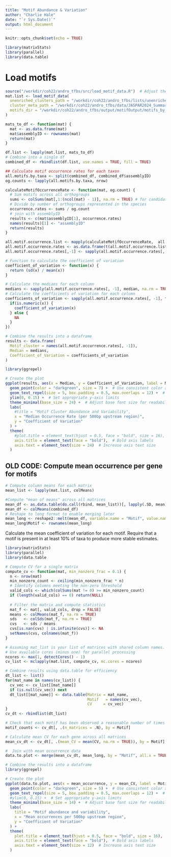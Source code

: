 ```yaml
---
title: "Motif Abundance & Variation"
author: "Charlie Hale"
date: "`r Sys.Date()`"
output: html_document
---
```


```r
knitr::opts_chunk$set(echo = TRUE)
```

``` r
library(matrixStats)   
library(parallel)      
library(data.table)
```

# Load motifs
``` r
source("/workdir/coh22/andro_tfbs/src/load_motif_data.R")  # Adjust the filename as needed
mat.list <- load_motif_data(
  unenriched_clusters_path = "/workdir/coh22/andro_tfbs/lists/unenriched_clusters.txt",
  cluster_meta_path = "/workdir/coh22/andro_tfbs/data/JASPAR2024_SummarizedClusters.txt",
  motifs_dir = "/workdir/coh22/andro_tfbs/output/motifOutput/motifs_by_orthogroup/filtered_OGs_200assemblies"
)

mats_to_df <- function(mat) {
  mat <- as.data.frame(mat)
  mat$assemblyID <- rownames(mat)
  return(mat)
}

df.list <- lapply(mat.list, mats_to_df)
# Combine into a single df
combined_df <- rbindlist(df.list, use.names = TRUE, fill = TRUE)
```

``` r
## Calculate motif occurrence rates for each taxon
all.motifs.by.taxa <- split(combined_df, combined_df$assemblyID)
og.counts <- lapply(all.motifs.by.taxa, nrow)

calculateMotifOccurrenceRate <- function(mat, og.count) {
  # Sum motifs across all orthogroups
  sums <- colSums(mat[,1:(ncol(mat) - 1)], na.rm = TRUE) # for candidate list
  # Divide by number of orthogroups represented in the species
  occurrence.rates <- sums / og.count
  # join with assemblyID
  results <- c(mat$assemblyID[1], occurrence.rates)
  names(results)[1] <- "assemblyID"
  return(results)
}

all.motif.occurrence.list <- mapply(calculateMotifOccurrenceRate,  all.motifs.by.taxa, og.counts)
all.motif.occurrence.rates <- as.data.frame(t(all.motif.occurrence.list)) 
all.motif.occurrence.rates[,-1] <- sapply(all.motif.occurrence.rates[,-1], as.numeric)

# Function to calculate the coefficient of variation
coefficient_of_variation <- function(x) {
  return (sd(x) / mean(x))
}

# Calculate the medians for each column
medians <- sapply(all.motif.occurrence.rates[, -1], median, na.rm = TRUE)
# Calculate the coefficients of variation for each column
coefficients_of_variation <- sapply(all.motif.occurrence.rates[, -1], function(x) {
  if(is.numeric(x)) {
    coefficient_of_variation(x)
  } else {
    NA
  }
})

# Combine the results into a dataframe
results <- data.frame(
  Motif_cluster = names(all.motif.occurrence.rates[, -1]),
  Median = medians,
  Coefficient_of_Variation = coefficients_of_variation
)

library(ggrepel)

# Create the plot
ggplot(results, aes(x = Median, y = Coefficient_of_Variation, label = Motif_cluster)) +
  geom_point(color = "darkgreen", size = 7) +  # Use consistent color and size
  geom_text_repel(size = 5, box.padding = 0.5, max.overlaps = 12) +  # Improve label spacing
  ylim(0, 0.15) +  # Set appropriate y-axis limits
  theme_minimal(base_size = 24) +  # Adjust base font size for readability
  labs(
    #title = "Motif Cluster Abundance and Variability",
    x = "Median Occurrence Rate (per 500bp upstream region)",
    y = "Coefficient of Variation"
  ) +
  theme(
    #plot.title = element_text(hjust = 0.5, face = "bold", size = 16),  # Center and bold title
    axis.title = element_text(face = "bold"),  # Bold axis labels
    axis.text = element_text(size = 24)  # Increase axis text size
  )
```


## OLD CODE: Compute mean occurrence  per gene for motifs
``` r
# Compute column means for each matrix
mean_list <- lapply(mat.list, colMeans)

#Compute "mean of means" across all matrices
mean_df <- as.data.table(do.call(rbind, mean_list))[, lapply(.SD, mean)]
mean_df <- colMeans(combined_df)
# Reshape to long format to enable merging later
mean_long <- reshape2::melt(mean_df, variable.name = "Motif", value.name = "mean_occurrence")
mean_long$Motif <- rownames(mean_long)
```


Calculate the mean coefficient of variation for each motif. Require that a motif is present in at least 10% of taxa to produce more stable estimates.
``` r
library(matrixStats)   
library(parallel)      
library(data.table

# Compute CV for a single matrix
compute_cv <- function(mat, min_nonzero_frac = 0.1) {
  n <- nrow(mat)
  min_nonzero_count <- ceiling(min_nonzero_frac * n)
  # Identify columns meeting the non-zero threshold
  valid_cols <- which(colSums(mat != 0) >= min_nonzero_count)
  if (length(valid_cols) == 0) return(NULL)
  
  # Filter the matrix and compute statistics
  mat_f <- mat[, valid_cols, drop = FALSE]
  means <- colMeans(mat_f, na.rm = TRUE)
  sds   <- colSds(mat_f, na.rm = TRUE)
  cvs   <- sds / means
  cvs[is.nan(cvs) | is.infinite(cvs)] <- NA
  setNames(cvs, colnames(mat_f))
}

# Assuming mat_list is your list of matrices with shared column names.
# Use available cores (minus one) for parallel processing
ncores <- max(1, detectCores() - 1)
cv_list <- mclapply(mat.list, compute_cv, mc.cores = ncores)

# Combine results using data.table for efficiency
dt_list <- list()
for(mat_name in names(cv_list)) {
  cv_vec <- cv_list[[mat_name]]
  if (is.null(cv_vec)) next
  dt_list[[mat_name]] <- data.table(Matrix = mat_name, 
                                    Motif   = names(cv_vec), 
                                    CV     = cv_vec)
}
cv_dt <- rbindlist(dt_list)

# Check that each motif has been observed a reasonable number of times
motif_counts <- cv_dt[, .(n_matrices = .N), by = Motif]

# Calculate mean CV for each gene across all matrices
mean_cv_dt <- cv_dt[, .(mean_CV = mean(CV, na.rm = TRUE)), by = Motif]

#  Join with mean occurrence data 
data.to.plot <- merge(mean_cv_dt, mean_long, by = "Motif", all.x = TRUE)
```

``` r
# Combine the results into a dataframe
library(ggrepel)

# Create the plot
ggplot(data.to.plot, aes(x = mean_occurrence, y = mean_CV, label = Motif)) +
  geom_point(color = "darkgreen", size = 5) +  # Use consistent color and size
  geom_text_repel(size = 5, box.padding = 0.5, max.overlaps = 12) +  # Improve label spacing
  #ylim(0, 0.15) +  # Set appropriate y-axis limits
  theme_minimal(base_size = 14) +  # Adjust base font size for readability
  labs(
    title = "Motif abundance and variability",
    x = "Mean occurrences per 500bp upstream region",
    y = "Coefficient of Variation"
  ) +
  theme(
    plot.title = element_text(hjust = 0.5, face = "bold", size = 16),  # Center and bold title
    axis.title = element_text(face = "bold"),  # Bold axis labels
    axis.text = element_text(size = 12)  # Increase axis text size
  )
```
